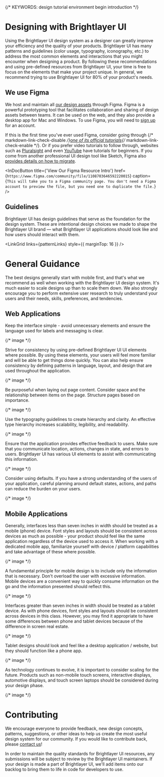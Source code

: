 
{/* KEYWORDS: design tutorial environment begin introduction */}

# Designing with Brightlayer UI

Using the Brightlayer UI design system as a designer can greatly improve your efficiency and the quality of your products. Brightlayer UI has many patterns and guidelines (color usage, typography, iconography, etc.) to address the most common elements and interactions that you might encounter when designing a product. By following these recommendations and using pre-defined resources from Brightlayer UI, your time is free to focus on the elements that make your project unique. In general, we recommend trying to use Brightlayer UI for 80% of your product's needs.

## We use Figma

We host and maintain all [our design assets](/resources/designer) through Figma. Figma is a powerful prototyping tool that facilitates collaboration and sharing of design assets between teams. It can be used on the web, and they also provide a desktop app for Mac and Windows. To use Figma, you will need to [sign up](https://www.figma.com/) for an account.

If this is the first time you've ever used Figma, consider going through {/* markdown-link-check-disable */}[one of its official tutorials](https://help.figma.com/hc/en-us/sections/4405269443991-Figma-for-Beginners-tutorial){/* markdown-link-check-enable */}. Or if you prefer video tutorials to follow through, websites such as [Pluralsight](https://www.pluralsight.com/courses/figma-getting-started) and even [YouTube](https://www.youtube.com/watch?v=g6rQFP9zCAM) have tutorials for beginners. If you come from another professional UI design tool like Sketch, Figma also [provides details on how to migrate](https://www.figma.com/best-practices/what-to-expect-when-moving-from-sketch-to-figma/).

<InDocButton
    title={'View Our Figma Resource Intro'}
    href={`https://www.figma.com/community/file/1108703646592220015`}
    caption={`This will take you to a Figma community page. You don't need a Figma account to preview the file, but you need one to duplicate the file.`}
/>

## Guidelines

Brightlayer UI has design guidelines that serve as the foundation for the design system. These are intentional design choices we made to shape the Brightlayer UI brand — what Brightlayer UI applications should look like and how users should interact with them.

<LinkGrid links={patternLinks} style={{ marginTop: 16 }} />

<Divider />

# General Guidance

The best designs generally start with mobile first, and that's what we recommend as well when working with the Brightlayer UI design system. It's much easier to scale designs up than to scale them down. We also strongly encourage you to perform extensive user research to truly understand your users and their needs, skills, preferences, and tendencies.

## Web Applications

Keep the interface simple - avoid unnecessary elements and ensure the language used for labels and messaging is clear.

{/* image */}

Strive for consistency by using pre-defined Brightlayer UI UI elements where possible. By using these elements, your users will feel more familiar and will be able to get things done quickly. You can also help ensure consistency by defining patterns in language, layout, and design that are used throughout the application.

{/* image */}

Be purposeful when laying out page content. Consider space and the relationship between items on the page. Structure pages based on importance.

{/* image */}

Use the typography guidelines to create hierarchy and clarity. An effective type hierarchy increases scalability, legibility, and readability.

{/* image */}

Ensure that the application provides effective feedback to users. Make sure that you communicate location, actions, changes in state, and errors to users. Brightlayer UI has various UI elements to assist with communicating this information.

{/* image */}

Consider using defaults. If you have a strong understanding of the users of your application, careful planning around default states, actions, and paths can reduce the burden on your users.

{/* image */}

## Mobile Applications

Generally, interfaces less than seven inches in width should be treated as a mobile (phone) device. Font styles and layouts should be consistent across devices as much as possible - your product should feel like the same application regardless of the device used to access it. When working with a dedicated mobile app, familiarize yourself with device / platform capabilities and take advantage of these where possible.

{/* image */}

A fundamental principle for mobile design is to include only the information that is necessary. Don't overload the user with excessive information. Mobile devices are a convenient way to quickly consume information on the go and the information presented should reflect this.

{/* image */}

Interfaces greater than seven inches in width should be treated as a tablet device. As with phone devices, font styles and layouts should be consistent across devices in this class. However, you may find it appropriate to have some differences between phone and tablet devices because of the difference in screen real estate.

{/* image */}

Tablet designs should look and feel like a desktop application / website, but they should function like a phone app.

{/* image */}

As technology continues to evolve, it is important to consider scaling for the future. Products such as non-mobile touch screens, interactive displays, automotive displays, and touch screen laptops should be considered during your design phase.

{/* image */}

<Divider style={{}} />

# Contributing

We encourage everyone to provide feedback, new design concepts, patterns, suggestions, or other ideas to help us create the most useful design system for our community. If you would like to contribute back, please [contact us](/community/contactus)!

In order to maintain the quality standards for Brightlayer UI resources, any submissions will be subject to review by the Brightlayer UI maintainers. If your design is made a part of Brightlayer UI, we'll add items onto our backlog to bring them to life in code for developers to use.
